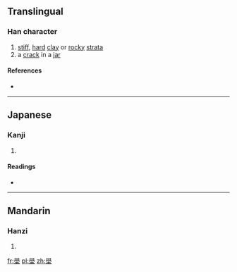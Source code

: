 ==Translingual==

===Han character===
{{Han char|rn=32|rad=土|as=13|sn=16|four=7710<sub>4</sub>|canj=竹月土 (HBG)}}

# [[stiff]], [[hard]] [[clay]] or [[rocky]] [[strata]]
# a [[crack]] in a [[jar]]

====References====
* {{Han ref|kx=0240.210|dkj=05527|dj=0480.070|hdz=10491.190|uh=58C6|ud=22726|bh=E950|bd=59728}}

----

==Japanese==

===Kanji===
{{ja-kanji|grade=|rs=土13}}

# {{defn|lang=ja|sort=土13}}

====Readings====
* {{ja-readings|on=[[かく]] (kaku), [[がく]] (gaku)|kun=}}

----

==Mandarin==

===Hanzi===
{{cmn-hanzi|pin=[[bó]] ([[bo2]]), [[xuān]] ([[xuan1]])|wg=po<sup>2</sup>, hsüan<sup>1</sup>}}

# {{defn|lang=cmn|sort=土13}}

[[fr:壆]]
[[pl:壆]]
[[zh:壆]]